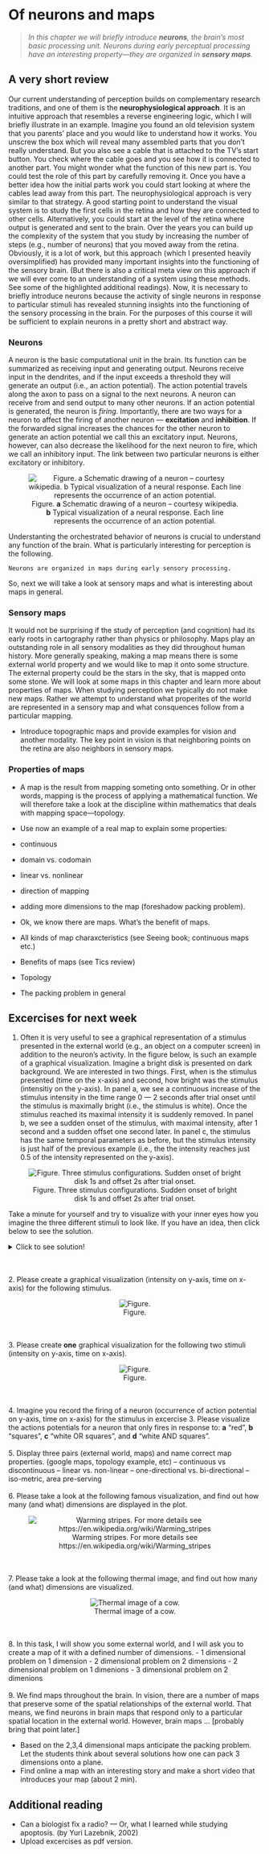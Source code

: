 # Of neurons and maps

>*In this chapter we will briefly introduce **neurons**, the brain's most basic processing unit. Neurons during early perceptual processing have an interesting property—they are organized in **sensory maps**.*

## A very short review

Our current understanding of perception builds on complementary research traditions, and one of them is the **neurophysiological approach**. It is an intuitive approach that resembles a reverse engineering logic, which I will briefly illustrate in an example. Imagine you found an old television system that you parents' place and you would like to understand how it works. You unscrew the box which will reveal many assembled parts that you don't really understand. But you also see a cable that is attached to the TV's start button. You check where the cable goes and you see how it is connected to another part. You might wonder what the function of this new part is. You could test the role of this part by carefully removing it. Once you have a better idea how the initial parts work you could start looking at where the cables lead away from this part. The neurophysiological approach is very similar to that strategy. A good starting point to understand the visual system is to study the first cells in the retina and how they are connected to other cells. Alternatively, you could start at the level of the retina where output is generated and sent to the brain. Over the years you can build up the complexity of the system that you study by increasing the number of steps (e.g., number of neurons) that you moved away from the retina. Obviously, it is a lot of work, but this approach (which I presented heavily oversimplified) has provided many important insights into the functioning of the sensory brain. (But there is also a critical meta view on this approach if we will ever come to an understanding of a system using these methods. See some of the highlighted additional readings). Now, it is necessary to briefly introduce neurons because the activity of single neurons in response to particular stimuli has revealed stunning insights into the functioning of the sensory processing in the brain. For the purposes of this course it will be sufficient to explain neurons in a pretty short and abstract way.

### Neurons

A neuron is the basic computational unit in the brain. Its function can be summarized as receiving input and generating output. Neurons receive input in the dendrites, and if the input exceeds a threshold they will generate an output (i.e., an action potential). The action potential travels along the axon to pass on a signal to the next neurons. A neuron can receive from and send output to many other neurons. If an action potential is generated, the neuron is *firing*. Importantly, there are two ways for a neuron to affect the firing of another neuron — **excitation** and **inhibition**. If the forwarded signal increases the chances for the other neuron to generate an action potential we call this an excitatory input. Neurons, however, can also decrease the likelihood for the next neuron to fire, which we call an inhibitory input. The link between two particular neurons is either excitatory or inhibitory.

<center>
![Figure. **a** Schematic drawing of a neuron -- courtesy wikipedia. **b** Typical visualization of a neural response. Each line represents the occurrence of an action potential.](ch3_images/p_3_1.svg)
</center>

Understanting the orchestrated behavior of neurons is crucial to understand any function of the brain. What is particularly interesting for perception is the following.

```
Neurons are organized in maps during early sensory processing. 
```

So, next we will take a look at sensory maps and what is interesting about maps in general.

### Sensory maps
It would not be surprising if the study of perception (and cognition) had its early roots in cartography rather than physics or philosophy. Maps play an outstanding role in all sensory modalities as they did throughout human history. More generally speaking, making a map means there is some external world property and we would like to map it onto some structure. The external property could be the stars in the sky, that is mapped onto some stone. We will look at some maps in this chapter and learn more about properties of maps. When studying perception we typically do not make new maps. Rather we attempt to understand what properites of the world are represented in a sensory map and what consquences follow from a particular mapping. 

- Introduce topographic maps and provide examples for vision and another modality. The key point in vision is that neighboring points on the retina are also neighbors in sensory maps.

### Properties of maps
- A map is the result from mapping someting onto something. Or in other words, mapping is the process of applying a mathematical function. We will therefore take a look at the discipline within mathematics that deals with mapping space—topology.

- Use now an example of a real map to explain some properties:
- continuous
- domain vs. codomain
- linear vs. nonlinear
- direction of mapping
- adding more dimensions to the map (foreshadow packing problem).

- Ok, we know there are maps. What's the benefit of maps.

- All kinds of map charaxcteristics (see Seeing book; continuous maps etc.)
- Benefits of maps (see Tics review)
- Topology
- The packing problem in general

## Excercises for next week

1.    Often it is very useful to see a graphical representation of a stimulus presented in the external world (e.g., an object on a computer screen) in addition to the neuron's activity. In the figure below, is such an example of a graphical visualization. Imagine a bright disk is presented on dark background. We are interested in two things. First, when is the stimulus presented (time on the x-axis) and second, how bright was the stimulus (intensitiy on the y-axis). In panel a, we see a continuous increase of the stimulus intensity in the time range 0 — 2 seconds after trial onset until the stimulus is maximally bright (i.e., the stimulus is white). Once the stimulus reached its maximal intensity it is suddenly removed. In panel b, we see a sudden onset of the stimulus, with maximal intensity, after 1 second and a sudden offset one second later. In panel c, the stimulus has the same temporal parameters as before, but the stimulus intensity is just half of the previous example (i.e., the the intensity reaches just 0.5 of the intensity represented on the y-axis).

<center>
![Figure. Three stimulus configurations. Sudden onset of bright disk 1s and offset 2s after trial onset.](ch3_images/stimsequencex.svg)
</center>

Take a minute for yourself and try to visualize with your inner eyes how you imagine the three different stimuli to look like. If you have an idea, then click below to see the solution.

<details>
  <summary>Click to see solution!</summary>

<center>  
![Figure.](ch3_images/p_2_234.gif)
</center>

</details>
\
\
2.    Please create a graphical visualization (intensity on y-axis, time on x-axis) for the following stimulus.

<center>
![Figure.](ch3_images/p_2_5.gif)
</center>
\
\
3.    Please create **one** graphical visualization for the following two stimuli (intensity on y-axis, time on x-axis).

<center>
![Figure.](ch3_images/p_2_6.gif)
</center>
\
\
4.    Imagine you record the firing of a neuron (occurrence of action potential on y-axis, time on x-axis) for the stimulus in excercise 3. Please visualize the actions potentials for a neuron that only fires in response to: 
    **a** "red", **b** "squares", **c** "white OR squares", and **d** "white AND squares".
\
\
5.    Display three pairs (external world, maps) and name correct map properties. (google maps, topology example, etc)
  -- continuous vs discontinuous
  -- linear vs. non-linear
  -- one-directional vs. bi-directional
  -- iso-metric, area pre-serving
\
\
6.    Please take a look at the following famous visualization, and find out how many (and what) dimensions are displayed in the plot.

<center>
![Warming stripes. For more details see https://en.wikipedia.org/wiki/Warming_stripes](ch3_images/p_2_7.png)
</center>
\
\
7.    Please take a look at the following thermal image, and find out how many (and what) dimensions are visualized.

<center>
![Thermal image of a cow.](ch3_images/p_2_8.jpg)
</center>
\
\
8.    In this task, I will show you some external world, and I will ask you to create a map of it with a defined number of dimensions.
  - 1 dimensional problem on 1 dimension
  - 2 dimensional problem on 2 dimensions
  - 2 dimensional problem on 1 dimenions
  - 3 dimensional problem on 2 dimenions
\
\
9.    We find maps throughout the brain. In vision, there are a number of maps that preserve some of the spatial relationships of the external world. That means, we find neurons in brain maps that respond only to a particular spatial location in the external world. However, brain maps ... [probably bring that point later.]

- Based on the 2,3,4 dimensional maps anticipate the packing problem. Let the students think about several solutions how one can pack 3 dimensions onto a plane.
- Find online a map with an interesting story and make a short video that introduces your map (about 2 min).

## Additional reading
- Can a biologist fix a radio? — Or, what I learned while studying apoptosis. (by Yuri Lazebnik, 2002)
- Upload excercises as pdf version.